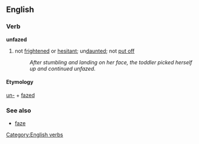 ==English==
===Verb===
[[Category:English verbs]]
'''unfazed'''
#  not [[frighten]]ed or [[hesitate|hesitant]]; un[[daunt]]ed; not [[put off]] 
#: ''After stumbling and landing on her face, the toddler picked herself up and continued unfazed.''

==== Etymology ====
[[un-]] + [[fazed]]

===See also===
*[[faze]]